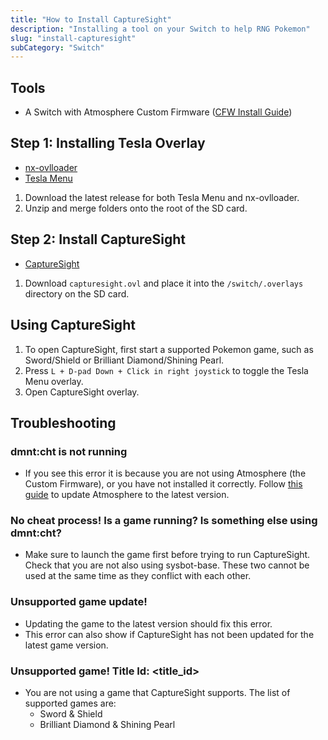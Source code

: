```yaml
---
title: "How to Install CaptureSight"
description: "Installing a tool on your Switch to help RNG Pokemon"
slug: "install-capturesight"
subCategory: "Switch"
---
```


## Tools

- A Switch with Atmosphere Custom Firmware ([CFW Install Guide](https://switchgui.de/switch-guide/))

## Step 1: Installing Tesla Overlay

- [nx-ovlloader](https://github.com/WerWolv/nx-ovlloader/releases)
- [Tesla Menu](https://github.com/WerWolv/Tesla-Menu/releases)

1. Download the latest release for both Tesla Menu and nx-ovlloader.
2. Unzip and merge folders onto the root of the SD card.

## Step 2: Install CaptureSight

- [CaptureSight](https://github.com/zaksabeast/CaptureSight/releases)

1. Download `capturesight.ovl` and place it into the `/switch/.overlays` directory on the SD card.

## Using CaptureSight

1. To open CaptureSight, first start a supported Pokemon game, such as Sword/Shield or Brilliant Diamond/Shining Pearl.
2. Press `L + D-pad Down + Click in right joystick` to toggle the Tesla Menu overlay.
3. Open CaptureSight overlay.

## Troubleshooting

### dmnt:cht is not running

- If you see this error it is because you are not using Atmosphere (the Custom Firmware), or you have not installed it correctly. Follow [this guide](https://switchgui.de/switch-guide/extras/updating/) to update Atmosphere to the latest version.

### No cheat process! Is a game running? Is something else using dmnt:cht?

- Make sure to launch the game first before trying to run CaptureSight. Check that you are not also using sysbot-base. These two cannot be used at the same time as they conflict with each other.

### Unsupported game update!

- Updating the game to the latest version should fix this error.
- This error can also show if CaptureSight has not been updated for the latest game version.

### Unsupported game! Title Id: \<title_id\>

- You are not using a game that CaptureSight supports. The list of supported games are:
  - Sword & Shield
  - Brilliant Diamond & Shining Pearl
